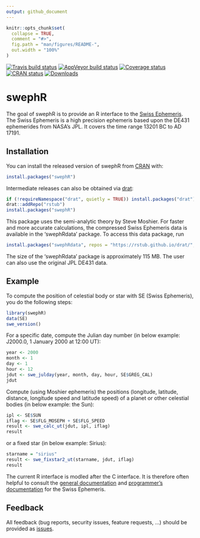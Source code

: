 ```yaml
---
output: github_document
---
```


<!-- README.md is generated from README.Rmd. Please edit that file -->

```r
knitr::opts_chunk$set(
  collapse = TRUE,
  comment = "#>",
  fig.path = "man/figures/README-",
  out.width = "100%"
)
```

[![Travis build status](https://travis-ci.org/rstub/swephR.svg?branch=master)](https://travis-ci.org/rstub/swephR)
[![AppVeyor build status](https://ci.appveyor.com/api/projects/status/github/rstub/swephR?branch=master&svg=true)](https://ci.appveyor.com/project/rstub/swephR)
[![Coverage status](https://codecov.io/gh/rstub/swephR/branch/master/graph/badge.svg)](https://codecov.io/github/rstub/swephR?branch=master)
[![CRAN status](https://www.r-pkg.org/badges/version/swephR)](https://cran.r-project.org/package=swephR)
[![Downloads](http://cranlogs.r-pkg.org/badges/swephR?color=brightgreen)](http://www.r-pkg.org/pkg/swephR)

# swephR

The goal of swephR is to provide an R interface to the [Swiss
Ephemeris](https://www.astro.com/swisseph/). The Swiss Ephemeris is a
high precision ephemeris based upon the DE431 ephemerides from NASA's
JPL. It covers the time range 13201 BC to AD 17191.


## Installation

You can install the released version of swephR from [CRAN](https://CRAN.R-project.org) with:

``` r
install.packages("swephR")
```

Intermediate releases can also be obtained via [drat](https://cran.r-project.org/package=drat):

``` r
if (!requireNamespace("drat", quietly = TRUE)) install.packages("drat")
drat::addRepo("rstub")
install.packages("swephR")
```

This package uses the semi-analytic theory by Steve Moshier.  For
faster and more accurate calculations, the compressed Swiss Ephemeris
data is available in the 'swephRdata' package. To access this data
package, run

``` r
install.packages("swephRdata", repos = "https://rstub.github.io/drat/", type = "source")
```

The size of the 'swephRdata' package is approximately 115 MB. The user
can also use the original JPL DE431 data.

## Example

To compute the position of celestial body or star with SE (Swiss
Ephemeris), you do the following steps:

```r
library(swephR)
data(SE)
swe_version()
```

For a specific date, compute the Julian day number (in below example:
J2000.0, 1 January 2000 at 12:00 UT):

```r
year <- 2000
month <- 1
day <- 1
hour <- 12
jdut <- swe_julday(year, month, day, hour, SE$GREG_CAL)
jdut
```

Compute (using Moshier ephemeris) the positions (longitude, latitude,
distance, longitude speed and latitude speed) of a planet or other
celestial bodies (in below example: the Sun):

```r
ipl <- SE$SUN
iflag <- SE$FLG_MOSEPH + SE$FLG_SPEED
result <- swe_calc_ut(jdut, ipl, iflag)
result
```
or a fixed star (in below example: Sirius):

```r
starname = "sirius"
result <- swe_fixstar2_ut(starname, jdut, iflag)
result
```

The current R interface is modled after the C interface. It is
therefore often helpful to consult the [general
documentation](https://www.astro.com/swisseph/swisseph.htm) and
[programmer's
documentation](https://www.astro.com/swisseph/swephprg.htm) for the
Swiss Ephemeris.

## Feedback

All feedback (bug reports, security issues, feature requests, ...) should be provided as
[issues](https://github.com/rstub/swephR/issues).
